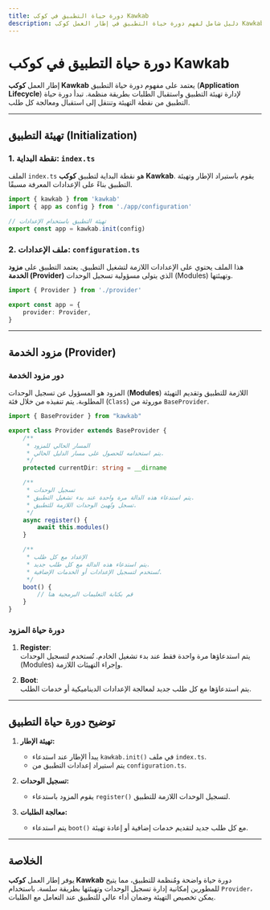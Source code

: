 ```yaml
---
title: دورة حياة التطبيق في كوكب Kawkab
description: دليل شامل لفهم دورة حياة التطبيق في إطار العمل كوكب Kawkab وكيفية تهيئته وإدارته.
---
```


# **دورة حياة التطبيق في كوكب Kawkab**

إطار العمل **كوكب Kawkab** يعتمد على مفهوم دورة حياة التطبيق (**Application Lifecycle**) لإدارة تهيئة التطبيق واستقبال الطلبات بطريقة منظمة. تبدأ دورة حياة التطبيق من نقطة التهيئة وتنتقل إلى استقبال ومعالجة كل طلب.

---

## **تهيئة التطبيق (Initialization)**

### **1. نقطة البداية: `index.ts`**
الملف `index.ts` هو نقطة البداية لتطبيق **كوكب Kawkab**. يقوم باستيراد الإطار وتهيئة التطبيق بناءً على الإعدادات المعرفة مسبقًا.

```ts
import { kawkab } from 'kawkab'
import { app as config } from './app/configuration'

// تهيئة التطبيق باستخدام الإعدادات
export const app = kawkab.init(config)
```

### **2. ملف الإعدادات: `configuration.ts`**
هذا الملف يحتوي على الإعدادات اللازمة لتشغيل التطبيق. يعتمد التطبيق على **مزود الخدمة (Provider)** الذي يتولى مسؤولية تسجيل الوحدات (Modules) وتهيئتها.

```ts
import { Provider } from './provider'

export const app = {
    provider: Provider,
}
```

---

## **مزود الخدمة (Provider)**

### **دور مزود الخدمة**
المزود هو المسؤول عن تسجيل الوحدات (**Modules**) اللازمة للتطبيق وتقديم التهيئة المطلوبة. يتم تنفيذه من خلال فئة (`Class`) موروثة من `BaseProvider`.

```ts
import { BaseProvider } from "kawkab"

export class Provider extends BaseProvider {
    /**
     * المسار الحالي للمزود
     * يتم استخدامه للحصول على مسار الدليل الحالي.
     */
    protected currentDir: string = __dirname

    /**
     * تسجيل الوحدات
     * يتم استدعاء هذه الدالة مرة واحدة عند بدء تشغيل التطبيق.
     * تسجل وتُهيئ الوحدات اللازمة للتطبيق.
     */
    async register() {
        await this.modules()
    }

    /**
     * الإعداد مع كل طلب
     * يتم استدعاء هذه الدالة مع كل طلب جديد.
     * تُستخدم لتسجيل الإعدادات أو الخدمات الإضافية.
     */
    boot() {
        // قم بكتابة التعليمات البرمجية هنا
    }
}
```

### **دورة حياة المزود**
1. **Register**:  
   يتم استدعاؤها مرة واحدة فقط عند بدء تشغيل الخادم. تُستخدم لتسجيل الوحدات (Modules) وإجراء التهيئات اللازمة.
   
2. **Boot**:  
   يتم استدعاؤها مع كل طلب جديد لمعالجة الإعدادات الديناميكية أو خدمات الطلب.

---

## **توضيح دورة حياة التطبيق**

1. **تهيئة الإطار:**
   - يبدأ الإطار عند استدعاء `kawkab.init()` في ملف `index.ts`.
   - يتم استيراد إعدادات التطبيق من `configuration.ts`.
   
2. **تسجيل الوحدات:**
   - يقوم المزود باستدعاء `register()` لتسجيل الوحدات اللازمة للتطبيق.

3. **معالجة الطلبات:**
   - يتم استدعاء `boot()` مع كل طلب جديد لتقديم خدمات إضافية أو إعادة تهيئة.

---

## **الخلاصة**

يوفر إطار العمل **كوكب Kawkab** دورة حياة واضحة ومُنظمة للتطبيق، مما يتيح للمطورين إمكانية إدارة تسجيل الوحدات وتهيئتها بطريقة سلسة. باستخدام `Provider`، يمكن تخصيص التهيئة وضمان أداء عالي للتطبيق عند التعامل مع الطلبات.